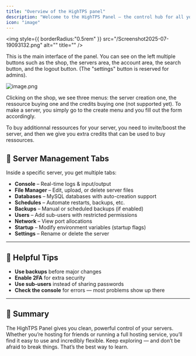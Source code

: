 ```yaml
---
title: "Overview of the HighTPS panel"
description: "Welcome to the HighTPS Panel — the control hub for all your VPS-hosted game and app servers. If you’re new to this, don’t fret. We’ll walk through the main parts of the panel, what each section does, and how to get the most out of it. Whether you're running Minecraft, FiveM, bots, or even your own services, this is where the magic happens."
icon: "image"
---
```


<img
  style={{ borderRadius:"0.5rem" }}
  src="/Screenshot2025-07-19093132.png"
  alt=""
  title=""
/>

This is the main interface  of the panel. You can see on the left multiple buttons such as the shop, the servers area, the account area, the search button, and the logout button. (The "settings" button is reserved for admins).

![image.png](/images/image.png)

Clicking on the shop, we see three menus: the server creation one, the ressource buying one and the credits buying one (not supported yet). To make a server, you simply go to the create menu and you fill out the form accordingly.

To buy additionnal ressources for your server, you need to invite/boost the server, and then we give you extra credits that can be used to buy ressources.

## 📂 Server Management Tabs

Inside a specific server, you get multiple tabs:

- **Console** – Real-time logs & input/output
- **File Manager** – Edit, upload, or delete server files
- **Databases** – MySQL databases with auto-creation support
- **Schedules** – Automate restarts, backups, etc.
- **Backups** – Manual or scheduled backups (if enabled)
- **Users** – Add sub-users with restricted permissions
- **Network** – View port allocations
- **Startup** – Modify environment variables (startup flags)
- **Settings** – Rename or delete the server

---

## 💬 Helpful Tips

- **Use backups** before major changes
- **Enable 2FA** for extra security
- **Use sub-users** instead of sharing passwords
- **Check the console** for errors — most problems show up there

---

## 🐣 Summary

The HighTPS Panel gives you clean, powerful control of your servers. Whether you’re hosting for friends or running a full hosting service, you’ll find it easy to use and incredibly flexible. Keep exploring — and don’t be afraid to break things. That’s the best way to learn.